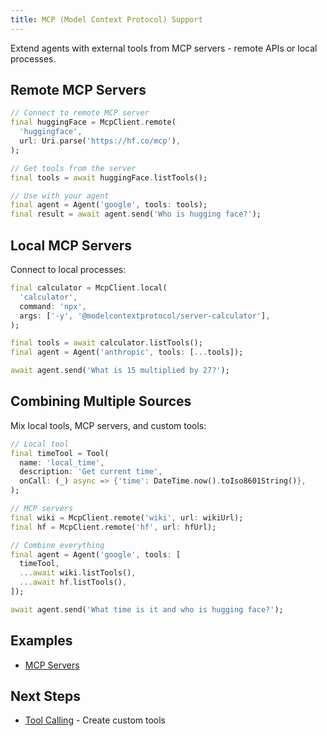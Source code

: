 ```yaml
---
title: MCP (Model Context Protocol) Support
---
```


Extend agents with external tools from MCP servers - remote APIs or local
processes.

## Remote MCP Servers

```dart
// Connect to remote MCP server
final huggingFace = McpClient.remote(
  'huggingface',
  url: Uri.parse('https://hf.co/mcp'),
);

// Get tools from the server
final tools = await huggingFace.listTools();

// Use with your agent
final agent = Agent('google', tools: tools);
final result = await agent.send('Who is hugging face?');
```

## Local MCP Servers

Connect to local processes:

```dart
final calculator = McpClient.local(
  'calculator',
  command: 'npx',
  args: ['-y', '@modelcontextprotocol/server-calculator'],
);

final tools = await calculator.listTools();
final agent = Agent('anthropic', tools: [...tools]);

await agent.send('What is 15 multiplied by 27?');
```

## Combining Multiple Sources

Mix local tools, MCP servers, and custom tools:

```dart
// Local tool
final timeTool = Tool(
  name: 'local_time',
  description: 'Get current time',
  onCall: (_) async => {'time': DateTime.now().toIso8601String()},
);

// MCP servers
final wiki = McpClient.remote('wiki', url: wikiUrl);
final hf = McpClient.remote('hf', url: hfUrl);

// Combine everything
final agent = Agent('google', tools: [
  timeTool,
  ...await wiki.listTools(),
  ...await hf.listTools(),
]);

await agent.send('What time is it and who is hugging face?');
```

## Examples

- [MCP Servers](https://github.com/csells/dartantic_ai/blob/main/packages/dartantic_ai/example/bin/mcp_servers.dart)

## Next Steps

- [Tool Calling](/tool-calling) - Create custom tools
